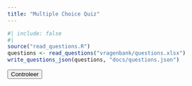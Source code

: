 ```yaml
---
title: "Multiple Choice Quiz"
---
```



```r
#| include: false
#| 
source("read_questions.R")
questions <- read_questions("vragenbank/questions.xlsx")
write_questions_json(questions, "docs/questions.json")
```

<div>
  <p id="question"></p>
  <div id="options"></div>
  <button onclick="checkAnswer()">Controleer</button>
  <p id="result" style="display: none;"></p>
</div>

<script>
  let quizData = [];
  let currentOptions = [];

  function loadQuizData() {
    fetch('questions.json')
      .then(response => response.json())
      .then(data => {
        quizData = data;
        loadQuestion();
      });
  }

  function shuffleArray(array) {
    for (let i = array.length - 1; i > 0; i--) {
      const j = Math.floor(Math.random() * (i + 1));
      [array[i], array[j]] = [array[j], array[i]];
    }
  }

  function loadQuestion() {
    const randomIndex = Math.floor(Math.random() * quizData.length);
    const question = quizData[randomIndex].question;
    const options = quizData[randomIndex].options.split('; ');
    shuffleArray(options);
    currentOptions = options;
    
    document.getElementById('question').textContent = question;
    
    const optionsDiv = document.getElementById('options');
    optionsDiv.innerHTML = '';

    options.forEach((option, index) => {
      const radioButton = document.createElement('input');
      radioButton.type = 'radio';
      radioButton.name = 'option';
      radioButton.id = `option${index}`;
      radioButton.value = option;

      const label = document.createElement('label');
      label.htmlFor = `option${index}`;
      label.textContent = option;

      optionsDiv.appendChild(radioButton);
      optionsDiv.appendChild(label);
      optionsDiv.appendChild(document.createElement('br'));
    });

    document.getElementById('result').style.display = 'none';
  }

  function checkAnswer() {
    const options = document.getElementsByName('option');
    let selectedOption = null;
    options.forEach(option => {
      if (option.checked) {
        selectedOption = option.value;
      }
    });

    const currentQuestion = document.getElementById('question').textContent;
    const correctAnswer = quizData.find(q => q.question === currentQuestion).correct_answer;

    if (selectedOption && selectedOption.toLowerCase() === correctAnswer.toLowerCase()) {
      document.getElementById('result').textContent = 'Correct!';
      document.getElementById('result').style.color = 'green';
    } else {
      document.getElementById('result').textContent = 'Niet correct, het juiste antwoord is ' + correctAnswer + '.';
      document.getElementById('result').style.color = 'red';
    }
    document.getElementById('result').style.display = 'block';
    setTimeout(loadQuestion, 2000);
  }

  loadQuizData();
</script>
